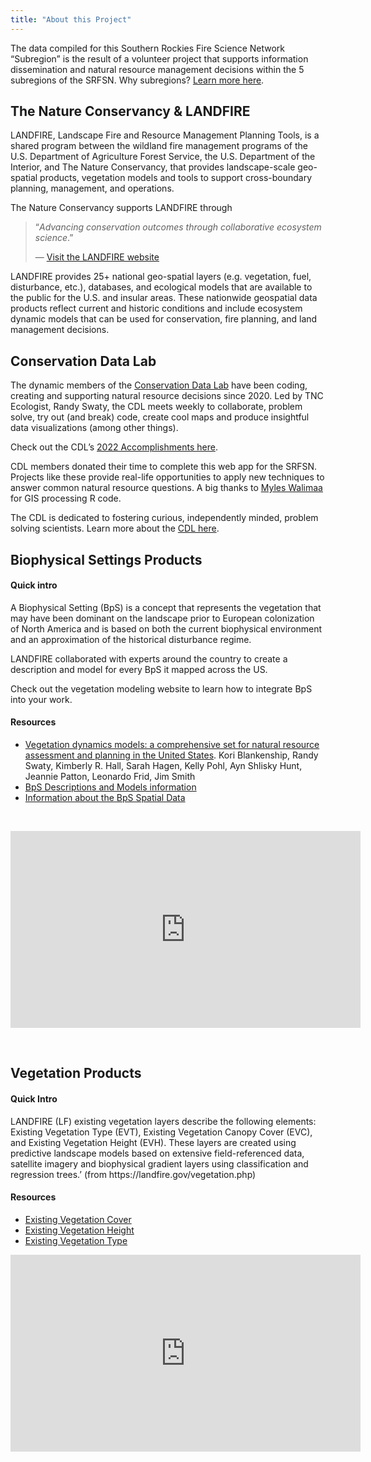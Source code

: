 ```yaml
---
title: "About this Project"
---
```

The data compiled for this Southern Rockies Fire Science Network "Subregion" is the result of a volunteer project that supports information dissemination and natural resource management decisions within the 5 subregions of the SRFSN. Why subregions? [Learn more here](https://www.southernrockiesfirescience.org/why-subregions/){target="blank"}.

## The Nature Conservancy & LANDFIRE

LANDFIRE, Landscape Fire and Resource Management Planning Tools, is a shared program between the wildland fire management programs of the U.S. Department of Agriculture Forest Service, the U.S. Department of the Interior, and The Nature Conservancy, that provides landscape-scale geo-spatial products, vegetation models and tools to support cross-boundary planning, management, and operations.

The Nature Conservancy supports LANDFIRE through

>"_Advancing conservation outcomes through collaborative ecosystem science_."
>
> --- [Visit the LANDFIRE website](https://landfire.gov){target="blank"}

LANDFIRE provides 25+ national geo-spatial layers (e.g. vegetation, fuel, disturbance, etc.), databases, and ecological models that are available to the public for the U.S. and insular areas. These nationwide geospatial data products reflect current and historic conditions and include ecosystem dynamic models that can be used for conservation, fire planning, and land management decisions.

## Conservation Data Lab
The dynamic members of the [Conservation Data Lab](https://conservationdatalab.org/){target="blank"} have been coding, creating and supporting natural resource decisions since 2020. Led by TNC Ecologist, Randy Swaty, the CDL meets weekly to collaborate, problem solve, try out (and break) code, create cool maps and produce insightful data visualizations (among other things). 

Check out the CDL's [2022 Accomplishments here](https://conservationdatalab.org/year_end_2022.html){target="blank"}. 

CDL members donated their time to complete this web app for the SRFSN. Projects like these provide real-life opportunities to apply new techniques to answer common natural resource questions. A big thanks to [Myles Walimaa](https://mwalimaa.github.io/portfolio/){target="blank"} for GIS processing R code. 

The CDL is dedicated to fostering curious, independently minded, problem solving scientists. Learn more about the [CDL here](https://conservationdatalab.org/){target="blank"}.  

## Biophysical Settings Products

#### Quick intro
A Biophysical Setting (BpS) is a concept that represents the vegetation that may have been dominant on the landscape prior to European colonization of North America and is based on both the current biophysical environment and an approximation of the historical disturbance regime.

LANDFIRE collaborated with experts around the country to create a description and model for every BpS it mapped across the US.

Check out the vegetation modeling website to learn how to integrate BpS into your work.

#### Resources
* [Vegetation dynamics models: a comprehensive set for natural resource assessment and planning in the United States](https://esajournals.onlinelibrary.wiley.com/doi/pdf/10.1002/ecs2.3484){target="blank"}. Kori Blankenship, Randy Swaty, Kimberly R. Hall, Sarah Hagen, Kelly Pohl, Ayn Shlisky Hunt, Jeannie Patton, Leonardo Frid, Jim Smith
* [BpS Descriptions and Models information](https://landfire.gov/bps-models.php){target="blank"}
* [Information about the BpS Spatial Data](https://landfire.gov/bps.php){target="blank"}

<br>

<iframe width="560" height="315" src="https://www.youtube.com/embed/xjaWJCe7udQ" title="YouTube video player" frameborder="0" allow="accelerometer; autoplay; clipboard-write; encrypted-media; gyroscope; picture-in-picture; web-share" allowfullscreen>

</iframe>

<br>

## Vegetation Products

#### Quick Intro
LANDFIRE (LF) existing vegetation layers describe the following elements: Existing Vegetation Type (EVT), Existing Vegetation Canopy Cover (EVC), and Existing Vegetation Height (EVH). These layers are created using predictive landscape models based on extensive field-referenced data, satellite imagery and biophysical gradient layers using classification and regression trees.' (from https://landfire.gov/vegetation.php)

#### Resources

* [Existing Vegetation Cover](https://landfire.gov/evc.php){target="blank"}
* [Existing Vegetation Height](https://landfire.gov/evh.php){target="blank"}
* [Existing Vegetation Type](https://landfire.gov/evt.php){target="blank"}
<br>

<iframe width="560" height="315" src="https://www.youtube.com/embed/R3Jn6sxaXR0" title="YouTube video player" frameborder="0" allow="accelerometer; autoplay; clipboard-write; encrypted-media; gyroscope; picture-in-picture; web-share" allowfullscreen>

</iframe>